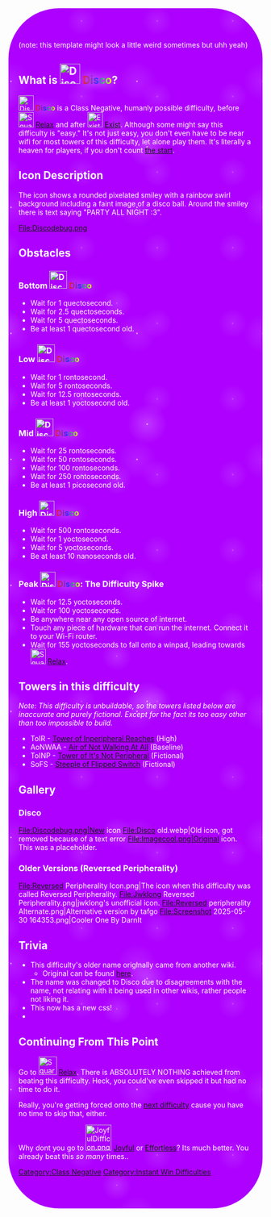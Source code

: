 <div style="background-color:#AD00FF;background-image:
radial-gradient(white, rgba(255,255,255,.2) 2px, transparent 40px),
radial-gradient(white, rgba(255,255,255,.15) 1px, transparent 30px),
radial-gradient(white, rgba(255,255,255,.1) 2px, transparent 40px),
radial-gradient(rgba(255,255,255,.4), rgba(255,255,255,.1) 2px, transparent 30px);
background-size: 550px 550px, 350px 350px, 250px 250px, 150px 150px;
background-position: 0 0, 40px 60px, 130px 270px, 70px 100px; color: white;padding: 50px 20px; border-radius: 100px 100px">{{Humanly Possible}}{{Visual Impairment|reason=Text gradients.}}
(note: this template might look a little weird sometimes but uhh yeah){{NewDifficultyInfobox|title1=<span style="background:linear-gradient(90deg,Red,Purple,Blue,Limegreen,Yellow); -webkit-background-clip:text !important; -webkit-text-fill-color:transparent;"><span style="text-shadow: white 0.1px 0.1px 20px;">'''Disco'''</span></span>|image1=Discodebug.png|class=Class Negative|previous=[[File:Exist Difficulty Squared.png|30px]] [[Exist]]|next=[[File:SquareRelaxNew.svg|frameless|30x30px]] [[Relax]]|alt_next=|class_range=High|difficulty_range=Bottom to Peak|type=* Humanly Possible|creator(s)=* ''RemorselessJToH'' (page creator)
* ''Tetranaux'' (old owner, got blocked)
* ''TotallyNotAMeme00'' (new owner)
* ''Touchgrass210779'' (revamper, 2nd new owner)
* ''Koolified001'' (3rd new owner)
* ''OoOOoOoOOiBEaTtHefINalDiFfIcuLtY'' (Added some quality of life changes, such as adding css links, making new image desc and so)|rating=-10<sup>10</sup>|alt_previous=|sub_difficulty(ies)=There may be some, in the future. However, it is highly unlikely, as the class standard for Class 0 may be "Closed".|official_music(s)=This difficulty is skipped through so quick, the music doesn't even start before a true completion.|decal_id=110329098062391|caption1=Icon by ST3LLARMUSIC}}

==What is [[File:Discodebug.png|frameless|40x40px]] <span style="background:linear-gradient(90deg,Red,Purple,Blue,Limegreen,Yellow); -webkit-background-clip:text !important; -webkit-text-fill-color:transparent;"><span style="text-shadow: white 0.1px 0.1px 20px;">'''Disco'''</span></span>? ==
[[File:Discodebug.png|frameless|30x30px]] <span style="background:linear-gradient(90deg,Red,Purple,Blue,Limegreen,Yellow); -webkit-background-clip:text !important; -webkit-text-fill-color:transparent;"><span style="text-shadow: white 0.1px 0.1px 20px;">'''Disco'''</span></span> is a Class Negative, humanly possible difficulty, before [[File:SquareRelaxNew.svg|frameless|30x30px]] [[Relax]] and after [[File:Exist Difficulty Squared.png|30x30px]] [[Exist]]. Although some might say this difficulty is "easy." It's not just easy, you don't even have to be near wifi for most towers of this difficulty, let alone play them. It's literally a heaven for players, if you don't count [[The First Difficulty|the start]].

==Icon Description==
The icon shows a rounded pixelated smiley with a rainbow swirl background including a faint image of a disco ball. Around the smiley there is text saying "PARTY ALL NIGHT :3".<gallery>
File:Discodebug.png
</gallery>

==Obstacles==

===Bottom [[File:Discodebug.png|frameless|35x35px]] <span style="background:linear-gradient(90deg,Red,Purple,Blue,Limegreen,Yellow); -webkit-background-clip:text !important; -webkit-text-fill-color:transparent;"><span style="text-shadow: white 0.1px 0.1px 20px;">'''Disco'''</span></span>=== 

*Wait for 1 quectosecond.
*Wait for 2.5 quectoseconds.
*Wait for 5 quectoseconds.
*Be at least 1 quectosecond old.

===Low [[File:Discodebug.png|frameless|35x35px]] <span style="background:linear-gradient(90deg,Red,Purple,Blue,Limegreen,Yellow); -webkit-background-clip:text !important; -webkit-text-fill-color:transparent;"><span style="text-shadow: white 0.1px 0.1px 20px;">'''Disco'''</span></span>===

*Wait for 1 rontosecond.
*Wait for 5 rontoseconds.
*Wait for 12.5 rontoseconds.
*Be at least 1 yoctosecond old.

===Mid [[File:Discodebug.png|frameless|35x35px]] <span style="background:linear-gradient(90deg,Red,Purple,Blue,Limegreen,Yellow); -webkit-background-clip:text !important; -webkit-text-fill-color:transparent;"><span style="text-shadow: white 0.1px 0.1px 20px;">'''Disco'''</span></span>===

*Wait for 25 rontoseconds.
*Wait for 50 rontoseconds.
*Wait for 100 rontoseconds.
*Wait for 250 rontoseconds.
*Be at least 1 picosecond old.

===High [[File:Discodebug.png|frameless|30x30px]] <span style="background:linear-gradient(90deg,Red,Purple,Blue,Limegreen,Yellow); -webkit-background-clip:text !important; -webkit-text-fill-color:transparent;"><span style="text-shadow: white 0.1px 0.1px 20px;">'''Disco'''</span></span>===

*Wait for 500 rontoseconds.
*Wait for 1 yoctosecond.
*Wait for 5 yoctoseconds.
*Be at least 10 nanoseconds old.

===Peak [[File:Discodebug.png|frameless|30x30px]] <span style="background:linear-gradient(90deg,Red,Purple,Blue,Limegreen,Yellow); -webkit-background-clip:text !important; -webkit-text-fill-color:transparent;"><span style="text-shadow: white 0.1px 0.1px 20px;">'''Disco'''</span></span>: The Difficulty Spike===

*Wait for 12.5 yoctoseconds.
*Wait for 100 yoctoseconds.
*Be anywhere near any open source of internet.
*Touch any piece of hardware that can run the internet. Connect it to your Wi-Fi router.
*Wait for 155 yoctoseconds to fall onto a winpad, leading towards [[File:SquareRelaxNew.svg|frameless|30x30px]] [[Relax]].

==Towers in this difficulty==
''Note: This difficulty is unbuildable, so the towers listed below are inaccurate and purely fictional. Except for the fact its too easy other than too impossible to build.''
*ToIR - [[Tower of Inperipheral Reaches]] (High) 
*AoNWAA - [[Air of Not Walking At All]] (Baseline)
*ToINP - [[Tower of It's Not Peripheral]] (Fictional)
*SoFS - [[Steeple of Flipped Switch]] (Fictional)

== Gallery ==

=== Disco ===
<gallery>
File:Discodebug.png|New icon
File:Disco old.webp|Old icon, got removed because of a text error
File:Imagecool.png|Original icon. This was a placeholder.
</gallery>

=== Older Versions (Reversed Peripherality) ===
<gallery>
File:Reversed Peripherality Icon.png|The icon when this difficulty was called Reversed Peripherality. 
File:Jwklong Reversed Peripherality.png|jwklong's unofficial icon.
File:Reversed peripherality Alternate.png|Alternative version by tafgo
File:Screenshot 2025-05-30 164353.png|Cooler One By DarnIt
</gallery>

==Trivia==

*This difficulty's older name originally came from another wiki.
**Original can be found [[w:c:jjts-insane-difficulties:Reversed Peripherality|here]].
*The name was changed to Disco due to disagreements with the name, not relating with it being used in other wikis, rather people not liking it.
*This now has a new css!
*

==Continuing From This Point==
Go to [[File:SquareRelaxNew.svg|frameless|36x36px]] [[Relax]]. There is ABSOLUTELY NOTHING achieved from beating this difficulty. Heck, you could've even skipped it but had no time to do it. 

Really, you're getting forced onto the [[Relax|next difficulty]] cause you have no time to skip that, either.

Why dont you go to [[File:JoyfulDiffIcon.png|51x51px]] [[Joyful]] or {{Class1Difficulties|Effortless}} [https://jtoh.fandom.com/wiki/Effortless Effortless]? Its much better. You already beat this ''so'' ''many'' times..
{{DifficultiesNavbox}}
[[Category:Class Negative]]
[[Category:Instant Win Difficulties]]